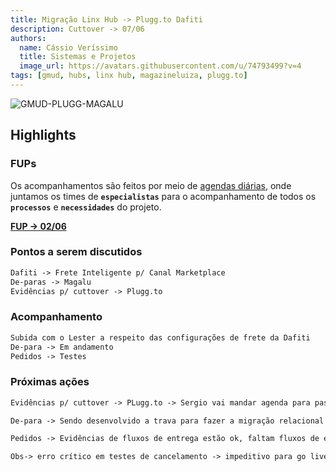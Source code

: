 ---
title: Migração Linx Hub -> Plugg.to Dafiti
description: Cuttover -> 07/06
authors:
  name: Cássio Veríssimo
  title: Sistemas e Projetos
  image_url: https://avatars.githubusercontent.com/u/74793499?v=4
tags: [gmud, hubs, linx hub, magazineluiza, plugg.to]
---



![GMUD-PLUGG-MAGALU](https://landing-page-space-bet-gn.nyc3.digitaloceanspaces.com/gmud-plug-dafiti.png)

<!--truncate-->

<ReactPlayer url='https://www.youtube.com/watch?v=tdL6uN7w7V0' />

## Highlights

### FUPs

Os acompanhamentos são feitos por meio de <a href="https://meet.google.com/ukh-fgmd-mwa" target="_blank">agendas diárias</a>, onde juntamos os times de **`especialistas`** para o acompanhamento de todos os **`processos`** e **`necessidades`** do projeto.

[**FUP -> 02/06**]("")

### Pontos a serem discutidos

````markdown
Dafiti -> Frete Inteligente p/ Canal Marketplace
De-paras -> Magalu
Evidências p/ cuttover -> Plugg.to
````
### Acompanhamento
````markdown
Subida com o Lester a respeito das configurações de frete da Dafiti
De-para -> Em andamento
Pedidos -> Testes
````
### Próximas ações
````markdown
Evidências p/ cuttover -> PLugg.to -> Sergio vai mandar agenda para passar a doc 

De-para -> Sendo desenvolvido a trava para fazer a migração relacional dos SKUs de Destino

Pedidos -> Evidências de fluxos de entrega estão ok, faltam fluxos de exceção e regressivos

Obs-> erro crítico em testes de cancelamento -> impeditivo para go live
````


